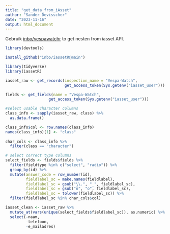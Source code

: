 ```yaml
---
title: "get_data_from_iAsset"
author: "Sander Devisscher"
date: "2023-11-16"
output: html_document
---
```

Gebruik [inbo/vespawatchr](https://github.com/inbo/vespawatchr) to get nesten 
from iasset API.

```r
library(devtools)

install_github("inbo/iassetR@main")
```

```r
library(tidyverse)
library(iassetR)
```

```r
iasset_raw <- get_records(inspection_name = "Vespa-Watch",
                          get_access_token(Sys.getenv("iasset_user")))
```

```r
fields <- get_fields(name = "Vespa-Watch", 
                   get_access_token(Sys.getenv("iasset_user")))

#select usable character columns
class_info <- sapply(iasset_raw, class) %>% 
  as.data.frame() 

class_info$col <- row.names(class_info)
names(class_info)[1] <- "class"
  
char_cols <- class_info %>% 
  filter(class == "character")

# select correct type columns
select_fields <- fields$fields %>% 
  filter(fieldtype %in% c("select", "radio")) %>% 
  group_by(id) %>% 
  mutate(answer_code = row_number(id),
         fieldlabel_sc = make.names(fieldlabel),
         fieldlabel_sc = gsub("\\.", "_", fieldlabel_sc),
         fieldlabel_sc = gsub("ö", "o", fieldlabel_sc),
         fieldlabel_sc = tolower(fieldlabel_sc)) %>% 
  filter(fieldlabel_sc %in% char_cols$col)
```

```r
iasset_clean <- iasset_raw %>% 
  mutate_at(vars(unique(select_fields$fieldlabel_sc)), as.numeric) %>% 
  select(-naam, 
         -telefoon,
         -e_mailadres)
```


